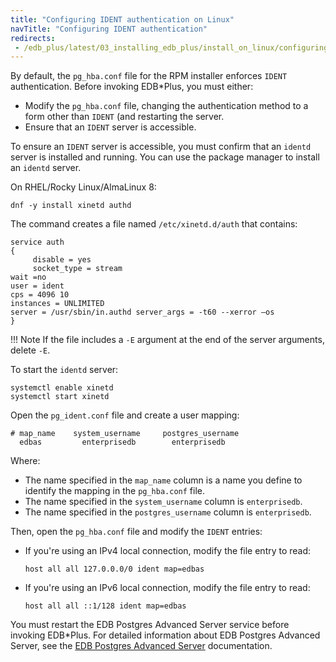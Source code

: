 ```yaml
---
title: "Configuring IDENT authentication on Linux"
navTitle: "Configuring IDENT authentication"
redirects:
 - /edb_plus/latest/03_installing_edb_plus/install_on_linux/configuring_linux_installation/
---
```


By default, the `pg_hba.conf` file for the RPM installer enforces `IDENT` authentication. Before invoking EDB\*Plus, you must either: 
- Modify the `pg_hba.conf` file, changing the authentication method to a form other than `IDENT` (and restarting the server.
- Ensure that an `IDENT` server is accessible. 

To ensure an `IDENT` server is accessible, you must confirm that an `identd` server is installed and running. You can use the package manager to install an `identd` server.

On RHEL/Rocky Linux/AlmaLinux 8:

```text
dnf -y install xinetd authd
```

The command creates a file named `/etc/xinetd.d/auth` that contains:

```text
service auth
{
     disable = yes
     socket_type = stream
wait =no
user = ident
cps = 4096 10
instances = UNLIMITED
server = /usr/sbin/in.authd server_args = -t60 --xerror –os
}
```

!!! Note
    If the file includes a `-E` argument at the end of the server arguments, delete `-E`.

To start the `identd` server:

```text
systemctl enable xinetd
systemctl start xinetd
```

Open the `pg_ident.conf` file and create a user mapping:

```text
# map_name    system_username     postgres_username
  edbas         enterprisedb        enterprisedb
```

Where:

-   The name specified in the `map_name` column is a name you define to identify the mapping in the `pg_hba.conf` file.
-   The name specified in the `system_username` column is `enterprisedb`.
-   The name specified in the `postgres_username` column is `enterprisedb`.

Then, open the `pg_hba.conf` file and modify the `IDENT` entries:

-   If you're using an IPv4 local connection, modify the file entry to read:

     `host all all 127.0.0.0/0 ident map=edbas`

-   If you're using an IPv6 local connection, modify the file entry to read:

     `host all all ::1/128 ident map=edbas`

You must restart the EDB Postgres Advanced Server service before invoking EDB\*Plus. For detailed information about EDB Postgres Advanced Server, see the [EDB Postgres Advanced Server](/epas/latest/) documentation.
